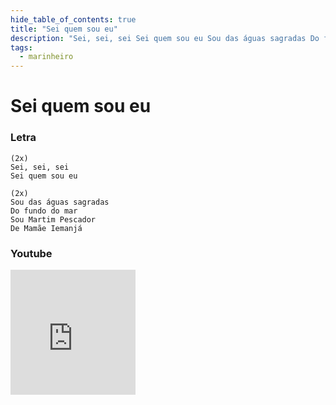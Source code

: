 ```yaml
---
hide_table_of_contents: true
title: "Sei quem sou eu"
description: "Sei, sei, sei Sei quem sou eu Sou das águas sagradas Do fundo do mar Sou Martim Pescador De Mamãe Iemanjá"
tags:
  - marinheiro
---
```


# Sei quem sou eu

### Letra

```text
(2x)
Sei, sei, sei  
Sei quem sou eu  

(2x)
Sou das águas sagradas  
Do fundo do mar  
Sou Martim Pescador  
De Mamãe Iemanjá
```

### Youtube

<iframe
  width="200"
  height="200"
  src="https://www.youtube.com/embed/_FqVa9hEcHQ"
  title="YouTube video player"
  frameborder="0"
  allow="accelerometer; autoplay; clipboard-write; encrypted-media; gyroscope; picture-in-picture; web-share"
  referrerpolicy="strict-origin-when-cross-origin"
  allowfullscreen
></iframe>
